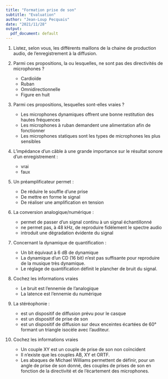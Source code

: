 ```yaml
---
title: "Formation prise de son"
subtitle: "Evaluation"
author: "Jean-Loup Pecquais"
date: "2021/11/28"
output:
  pdf_document: default
---
```


1. Listez, selon vous, les différents maillons de la chaine de production audio, de l'enregistrement à la diffusion.

1. Parmi ces propositions, la ou lesquelles, ne sont pas des directivités de microphones ?
    + Cardioïde
    + Ruban
    + Omnidirectionnelle
    + Figure en huit

1. Parmi ces propositions, lesquelles sont-elles vraies ?
    + Les microphones dynamiques offrent une bonne restitution des hautes fréquences
    + Les microphones à ruban demandent une alimentation afin de fonctionner
    + Les microphones statiques sont les types de microphones les plus sensibles

1. L'impédance d'un câble à une grande importance sur le résultat sonore d'un enregistrement :
    + vrai
    + faux

1. Un préamplificateur permet :
    + De réduire le souffle d'une prise
    + De mettre en forme le signal 
    + De réaliser une amplification en tension

1. La conversion analogique/numérique :
    + permet de passer d'un signal continu à un signal échantillonné
    + ne permet pas, à 48 kHz, de reproduire fidèlement le spectre audio
    + introduit une dégradation évidente du signal

1. Concernant la dynamique de quantification :
    + Un bit équivaut à 6 dB de dynamique
    + La dynamique d'un CD (16 bit) n'est pas suffisante pour reproduire de la musique très dynamique.
    + Le réglage de quantification définit le plancher de bruit du signal.

1. Cochez les informations vraies
    + Le bruit est l'ennemie de l'analogique
    + La latence est l'ennemie du numérique

1. La stéréophonie :
    + est un dispositif de diffusion prévu pour le casque
    + est un dispositif de prise de son
    + est un dispositif de diffusion sur deux enceintes écartées de 60° formant un triangle isocèle avec l'auditeur.

1. Cochez les informations vraies
    + Un couple XY est un couple de prise de son non coïncident
    + Il n'existe que les couples AB, XY et ORTF.
    + Les abaques de Michael Williams permettent de définir, pour un angle de prise de son donné, des couples de prises de son en fonction de la directivité et de l'écartement des microphones.